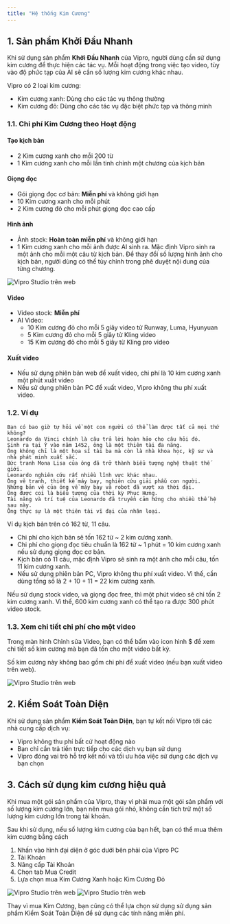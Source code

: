 ```yaml
---
title: "Hệ thống Kim Cương"
---
```


## 1. Sản phẩm Khởi Đầu Nhanh

Khi sử dụng sản phẩm **Khởi Đầu Nhanh** của Vipro, người dùng cần sử dụng kim cương để thực hiện các tác vụ. Mỗi hoạt động trong việc tạo video, tùy vào độ phức tạp của AI sẽ cần số lượng kim cương khác nhau.

Vipro có 2 loại kim cương:

- Kim cương xanh: Dùng cho các tác vụ thông thường
- Kim cương đỏ: Dùng cho các tác vụ đặc biệt phức tạp và thông minh

### 1.1. Chi phí Kim Cương theo Hoạt động

#### Tạo kịch bản

- 2 Kim cương xanh cho mỗi 200 từ
- 1 Kim cương xanh cho mỗi lần tinh chỉnh một chương của kịch bản

#### Giọng đọc

- Gói giọng đọc cơ bản: **Miễn phí** và không giới hạn
- 10 Kim cương xanh cho mỗi phút
- 2 Kim cương đỏ cho mỗi phút giọng đọc cao cấp

#### Hình ảnh

- Ảnh stock: **Hoàn toàn miễn phí** và không giới hạn
- 1 Kim cương xanh cho mỗi ảnh được AI sinh ra. Mặc định Vipro sinh ra một ảnh cho mỗi một câu từ kịch bản. Để thay đổi số lượng hình ảnh cho kịch bản, người dùng có thể tùy chỉnh trong phê duyệt nội dung của từng chương.

<img src="/images/payment/screen-change.jpeg" alt="Vipro Studio trên web" className="rounded-lg" />

#### Video

- Video stock: **Miễn phí**
- AI Video:
  - 10 Kim cương đỏ cho mỗi 5 giây video từ Runway, Luma, Hyunyuan
  - 5 Kim cương đỏ cho mỗi 5 giây từ Kling video
  - 15 Kim cương đỏ cho mỗi 5 giây từ Kling pro video

#### Xuất video

- Nếu sử dụng phiên bản web để xuất video, chi phí là 10 kim cương xanh một phút xuất video
- Nếu sử dụng phiên bản PC để xuất video, Vipro không thu phí xuất video.

### 1.2. Ví dụ

```
Bạn có bao giờ tự hỏi về một con người có thể làm được tất cả mọi thứ không?
Leonardo da Vinci chính là câu trả lời hoàn hảo cho câu hỏi đó.
Sinh ra tại Ý vào năm 1452, ông là một thiên tài đa năng.
Ông không chỉ là một họa sĩ tài ba mà còn là nhà khoa học, kỹ sư và nhà phát minh xuất sắc.
Bức tranh Mona Lisa của ông đã trở thành biểu tượng nghệ thuật thế giới.
Leonardo nghiên cứu rất nhiều lĩnh vực khác nhau.
Ông vẽ tranh, thiết kế máy bay, nghiên cứu giải phẫu con người.
Những bản vẽ của ông về máy bay và robot đã vượt xa thời đại.
Ông được coi là biểu tượng của thời kỳ Phục Hưng.
Tài năng và trí tuệ của Leonardo đã truyền cảm hứng cho nhiều thế hệ sau này.
Ông thực sự là một thiên tài vĩ đại của nhân loại.
```

Ví dụ kịch bản trên có 162 từ, 11 câu.

- Chi phí cho kịch bản sẽ tốn 162 từ ~ 2 kim cương xanh.
- Chi phí cho giọng đọc tiêu chuẩn là 162 từ ~ 1 phút = 10 kim cương xanh nếu sử dụng giọng đọc cơ bản.
- Kịch bản có 11 câu, mặc định Vipro sẽ sinh ra một ảnh cho mỗi câu, tốn 11 kim cương xanh.
- Nếu sử dụng phiên bản PC, Vipro không thu phí xuất video. Vì thế, cần dùng tổng số là 2 + 10 + 11 = 22 kim cương xanh.

Nếu sử dụng stock video, và giọng đọc free, thì một phút video sẽ chỉ tốn 2 kim cương xanh. Vì thế, 600 kim cương xanh có thể tạo ra được 300 phút video stock.

### 1.3. Xem chi tiết chi phí cho một video

Trong màn hình Chỉnh sửa Video, bạn có thể bấm vào icon hình $ để xem chi tiết số kim cương mà bạn đã tốn cho một video bất kỳ.

Số kim cương này không bao gồm chi phí để xuất video (nếu bạn xuất video trên web).

<img src="/images/payment/total-credit.jpeg" alt="Vipro Studio trên web" className="rounded-lg" />

## 2. Kiểm Soát Toàn Diện

Khi sử dụng sản phẩm **Kiểm Soát Toàn Diện**, bạn tự kết nối Vipro tới các nhà cung cấp dịch vụ:

- Vipro không thu phí bất cứ hoạt động nào
- Bạn chỉ cần trả tiền trực tiếp cho các dịch vụ bạn sử dụng
- Vipro đóng vai trò hỗ trợ kết nối và tối ưu hóa việc sử dụng các dịch vụ bạn chọn

## 3. Cách sử dụng kim cương hiệu quả

Khi mua một gói sản phẩm của Vipro, thay vì phải mua một gói sản phẩm với số lượng kim cương lớn, bạn nên mua gói nhỏ, không cần tích trữ một số lượng kim cương lớn trong tài khoản.

Sau khi sử dụng, nếu số lượng kim cương của bạn hết, bạn có thể mua thêm kim cương bằng cách

1. Nhấn vào hình đại diện ở góc dưới bên phải của Vipro PC
2. Tài Khoản
3. Nâng cấp Tài Khoản
4. Chọn tab Mua Credit
5. Lựa chọn mua Kim Cương Xanh hoặc Kim Cương Đỏ

<img src="/images/payment/buy-credit.jpeg" alt="Vipro Studio trên web" className="rounded-lg" />

<img src="/images/payment/buy-more-credit.jpeg" alt="Vipro Studio trên web" className="rounded-lg" />

Thay vì mua Kim Cương, bạn cũng có thể lựa chọn sử dụng sử dụng sản phẩm Kiểm Soát Toàn Diện để sử dụng các tính năng miễn phí.
